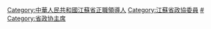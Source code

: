 [[Category:中華人民共和國江蘇省正職領導人|Category:中華人民共和國江蘇省正職領導人]]
[[Category:江蘇省政協委員|Category:江蘇省政協委員]]
[[Category:江苏省各级政协主席|#]]
[[Category:省政协主席|Category:省政协主席]]